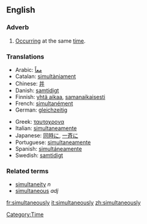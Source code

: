 ==English==
===Adverb===
# [[Occur]]ring at the same [[time]].

===Translations===
{{top}}
*Arabic: [[معاً]]
*Catalan: [[simultàniament]]
*Chinese: [[并]]
*Danish: [[samtidigt]]
*Finnish: [[yhtä aikaa]], [[samanaikaisesti]]
*French: [[simultanément]]
*German: [[gleichzeitig]]
{{mid}}
*Greek: [[ταυτοχρονα]]
*Italian: [[simultaneamente]]
*Japanese: [[同時に]], [[一斉に]]
*Portuguese: [[simultaneamente]]
*Spanish: [[simultáneamente]]
*Swedish: [[samtidigt]] 
{{bottom}}

===Related terms===
*[[simultaneity]] ''n''
*[[simultaneous]] ''adj''

[[Category:Time]]

[[fr:simultaneously]]
[[it:simultaneously]]
[[zh:simultaneously]]